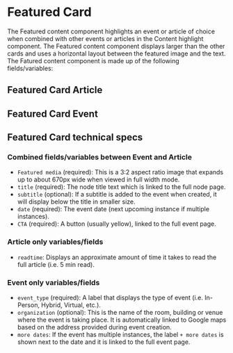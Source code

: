 
<Meta of={FeaturedCardStories} />

# Featured Card

The Featured content component highlights an event or article of choice when combined with other
events or articles in the Content highlight component. The Featured content component displays larger
than the other cards and uses a horizontal layout between the featured image and
the text. The Fatured content component is made up of the following
fields/variables:

## Featured Card Article

<Story of={FeaturedCardStories.FeaturedArticle} />

## Featured Card Event
<Story of={FeaturedCardStories.FeaturedEvent} />

## Featured Card technical specs

### Combined fields/variables between Event and Article

* `Featured media` (required): This is a 3:2 aspect ratio image that expands up to about 670px wide when viewed in full width mode.
* `title` (required): The node title text which is linked to the full node page.
* `subtitle` (optional): If a subtitle is added to the event when created, it will display below the title in smaller size.
* `date` (required): The event date (next upcoming instance if multiple instances).
* `CTA` (required): A button (usually yellow), linked to the full event page.

### Article only variables/fields

* `readtime`: Displays an approximate amount of time it takes to read the full article (i.e. 5 min read).

### Event only variables/fields

* `event_type` (required): A label that displays the type of event (i.e. In-Person, Hybrid, Virtual, etc.).
* `organization` (optional): This is the name of the room, building or venue where the event is taking place.  It is automatically linked to Google maps based on the address provided during event creation.
* `more dates`: If the event has multiple instances, the label `+ more dates` is shown next to the date and it is linked to the full event page.

